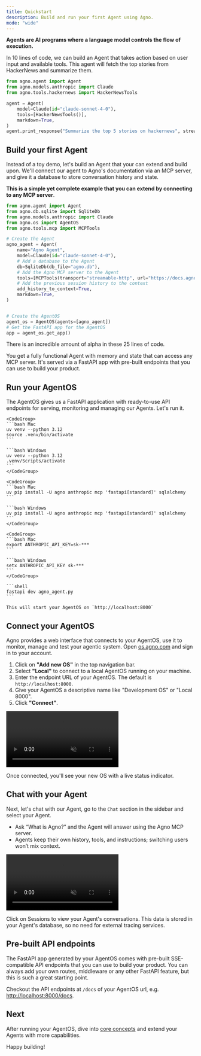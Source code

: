 ```yaml
---
title: Quickstart
description: Build and run your first Agent using Agno.
mode: "wide"
---
```


**Agents are AI programs where a language model controls the flow of execution.**

In 10 lines of code, we can build an Agent that takes action based on user input and available tools. This agent will fetch the top stories from HackerNews and summarize them.

```python hackernews_agent.py lines
from agno.agent import Agent
from agno.models.anthropic import Claude
from agno.tools.hackernews import HackerNewsTools

agent = Agent(
    model=Claude(id="claude-sonnet-4-0"),
    tools=[HackerNewsTools()],
    markdown=True,
)
agent.print_response("Summarize the top 5 stories on hackernews", stream=True)
```

## Build your first Agent

Instead of a toy demo, let's build an Agent that your can extend and build upon. We'll connect our agent to Agno's documentation via an MCP server, and give it a database to store conversation history and state.

**This is a simple yet complete example that you can extend by connecting to any MCP server**.

```python agno_agent.py lines
from agno.agent import Agent
from agno.db.sqlite import SqliteDb
from agno.models.anthropic import Claude
from agno.os import AgentOS
from agno.tools.mcp import MCPTools

# Create the Agent
agno_agent = Agent(
    name="Agno Agent",
    model=Claude(id="claude-sonnet-4-0"),
    # Add a database to the Agent
    db=SqliteDb(db_file="agno.db"),
    # Add the Agno MCP server to the Agent
    tools=[MCPTools(transport="streamable-http", url="https://docs.agno.com/mcp")],
    # Add the previous session history to the context
    add_history_to_context=True,
    markdown=True,
)


# Create the AgentOS
agent_os = AgentOS(agents=[agno_agent])
# Get the FastAPI app for the AgentOS
app = agent_os.get_app()
```

<Check>

There is an incredible amount of alpha in these 25 lines of code.

You get a fully functional Agent with memory and state that can access any MCP server. It's served via a FastAPI app with pre-built endpoints that you can use to build your product.

</Check>

## Run your AgentOS

The AgentOS gives us a FastAPI application with ready-to-use API endpoints for serving, monitoring and managing our Agents. Let's run it.

<Steps>
  <Step title="Setup your virtual environment">

    <CodeGroup>
    ```bash Mac
    uv venv --python 3.12
    source .venv/bin/activate
    ```

    ```bash Windows
    uv venv --python 3.12
    .venv/Scripts/activate
    ```
    </CodeGroup>

  </Step>
  <Step title="Install dependencies">

    <CodeGroup>
    ```bash Mac
    uv pip install -U agno anthropic mcp 'fastapi[standard]' sqlalchemy
    ```

    ```bash Windows
    uv pip install -U agno anthropic mcp 'fastapi[standard]' sqlalchemy
    ```
    </CodeGroup>

  </Step>
  <Step title="Export your Anthropic API key">

    <CodeGroup>
    ```bash Mac
    export ANTHROPIC_API_KEY=sk-***
    ```

    ```bash Windows
    setx ANTHROPIC_API_KEY sk-***
    ```
    </CodeGroup>

  </Step>
  <Step title="Run your AgentOS">

    ```shell
    fastapi dev agno_agent.py
    ```

    This will start your AgentOS on `http://localhost:8000`

  </Step>
</Steps>

## Connect your AgentOS

Agno provides a web interface that connects to your AgentOS, use it to monitor, manage and test your agentic system. Open [os.agno.com](https://os.agno.com) and sign in to your account.

1. Click on **"Add new OS"** in the top navigation bar.
2. Select **"Local"** to connect to a local AgentOS running on your machine.
3. Enter the endpoint URL of your AgentOS. The default is `http://localhost:8000`.
4. Give your AgentOS a descriptive name like "Development OS" or "Local 8000".
5. Click **"Connect"**.

<Frame>
  <video
    autoPlay
    muted
    loop
    playsInline
    style={{ borderRadius: "0.5rem", width: "100%", height: "auto" }}
  >
    <source src="/videos/agent-os-connect-1.mp4" type="video/mp4" />
  </video>
</Frame>

Once connected, you'll see your new OS with a live status indicator.

## Chat with your Agent

Next, let's chat with our Agent, go to the `Chat` section in the sidebar and select your Agent.

- Ask “What is Agno?” and the Agent will answer using the Agno MCP server.
- Agents keep their own history, tools, and instructions; switching users won’t mix context.

<Frame>
  <video
    autoPlay
    muted
    loop
    playsInline
    style={{ borderRadius: "0.5rem", width: "100%", height: "auto" }}
  >
    <source src="/videos/agno-agent-chat.mp4" type="video/mp4" />
  </video>
</Frame>

<Tip>

Click on Sessions to view your Agent's conversations. This data is stored in your Agent's database, so no need for external tracing services.

</Tip>

## Pre-built API endpoints

The FastAPI app generated by your AgentOS comes with pre-built SSE-compatible API endpoints that you can use to build your product. You can always add your own routes, middleware or any other FastAPI feature, but this is such a great starting point.

Checkout the API endpoints at `/docs` of your AgentOS url, e.g. [http://localhost:8000/docs](http://localhost:8000/docs).

## Next

After running your AgentOS, dive into [core concepts](/concepts/agents/introduction) and extend your Agents with more capabilities.

Happy building!
